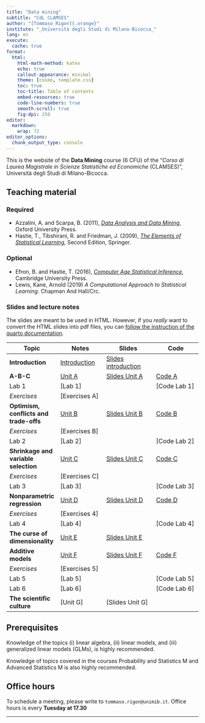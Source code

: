 ```yaml
---
title: "Data mining"
subtitle: "CdL CLAMSES"
author: "[Tommaso Rigon]{.orange}"
institute: "_Università degli Studi di Milano-Bicocca_"
lang: en
execute:
  cache: true
format:
  html:
    html-math-method: katex
    echo: true
    callout-appearance: minimal
    theme: [cosmo, template.css]
    toc: true
    toc-title: Table of contents
    embed-resources: true
    code-line-numbers: true
    smooth-scroll: true
    fig-dpi: 250
editor: 
  markdown: 
    wrap: 72
editor_options: 
  chunk_output_type: console
---
```


This is the website of the **Data Mining** course (6 CFU) of the "*Corso
di Laurea Magistrale in Scienze Statistiche ed Economiche* (CLAMSES)",
Università degli Studi di Milano-Bicocca.

## Teaching material

### Required

-   Azzalini, A. and Scarpa, B. (2011), [*Data Analysis and Data
    Mining*](http://azzalini.stat.unipd.it/Book-DM/), Oxford University
    Press.
-   Hastie, T., Tibshirani, R. and Friedman, J. (2009), [*The Elements
    of Statistical Learning*](https://hastie.su.domains/ElemStatLearn/),
    Second Edition, Springer.

### Optional

-   Efron, B. and Hastie, T. (2016), [*Computer Age Statistical
    Inference*](https://hastie.su.domains/CASI/), Cambridge University
    Press.
-   Lewis, Kane, Arnold (2019) *A Computational Approach to Statistical
    Learning*. Chapman And Hall/Crc.

### Slides and lecture notes

The slides are meant to be used in HTML. However, if you *really* want
to convert the HTML slides into pdf files, you can [follow the instruction of the quarto documentation](https://quarto.org/docs/presentations/revealjs/presenting.html#print-to-pdf).

| Topic                                  | Notes                                | Slides                                             | Code                  |
|------------------|------------------|-------------------|------------------|
| **Introduction**                       | [Introduction](slides/un_intro.html) | [Slides introduction](slides/un_intro_slides.html) |                       |
| **A-B-C**                              | [Unit A](slides/un_A.html)           | [Slides Unit A](slides/un_A_slides.html)           | [Code A](code/un_A.R) |
| Lab 1                                  | \[Lab 1\]                            |                                                    | \[Code Lab 1\]        |
| *Exercises*                            | [Exercises A]        |                                                    |                       |
| **Optimism, conflicts and trade-offs** | [Unit B](slides/un_B.html)           | [Slides Unit B](slides/un_B_slides.html)           | [Code B](code/un_B.R) |
| *Exercises*                            | [Exercises B]    |                                                    |                       |
| Lab 2                                  | \[Lab 2\]                            |                                                    | \[Code Lab 2\]        |
| **Shrinkage and variable selection**   | [Unit C](slides/un_C.html)           | [Slides Unit C](slides/un_C_slides.html)           | [Code C](code/un_C.R) |
| *Exercises*                            | [Exercises C]        |                                                    |                       |
| Lab 3                                  | \[Lab 3\]                            |                                                    | \[Code Lab 3\]        |
| **Nonparametric regression**           | [Unit D](slides/un_D.html)           | [Slides Unit D](slides/un_D_slides.html)           | [Code D](code/un_D.R) |
| *Exercises*                            | \[Exercises 4\]                      |                                                    |                       |
| Lab 4                                  | \[Lab 4\]                            |                                                    | \[Code Lab 4\]        |
| **The curse of dimensionality**        | [Unit E](slides/un_E.html)           | [Slides Unit E](slides/un_E_slides.html)           |                       |
| **Additive models**                    | [Unit F](slides/un_F.html)           | [Slides Unit F](slides/un_F_slides.html)           | [Code F](code/un_F.R) |
| *Exercises*                            | \[Exercises 5\]                      |                                                    |                       |
| Lab 5                                  | \[Lab 5\]                            |                                                    | \[Code Lab 5\]        |
| Lab 6                                  | \[Lab 6\]                            |                                                    | \[Code Lab 6\]        |
| **The scientific culture**             | \[Unit G\]                           | \[Slides Unit G\]                                  |                       |

## Prerequisites

Knowledge of the topics (i) linear algebra, (ii) linear models, and
(iii) generalized linear models (GLMs), is highly recommended.

Knowledge of topics covered in the courses Probability and Statistics M
and Advanced Statistics M is also highly recommended.

## Office hours

To schedule a meeting, please write to `tommaso.rigon@unimib.it`. Office
hours is every **Tuesday at 17.30**

------------------------------------------------------------------------
